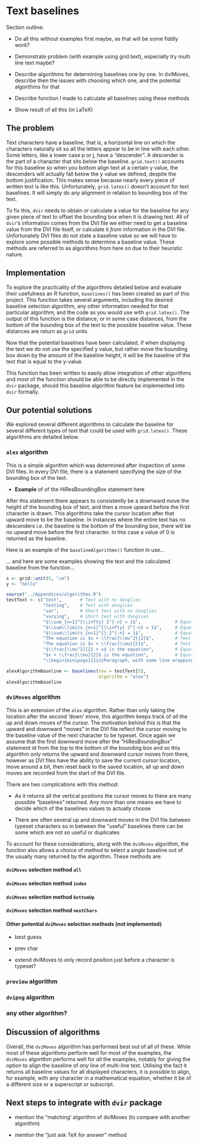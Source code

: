 \newpage{}

<!---
Give examples throughout this section of function use (like what the output looks like for example, if return a unit value), so don't need to do it when talking about the specific algorithms

Would it be possible to go into each character in the font and get the font metrics?

VERY IMPORTANT TO TRY OUT LATEX WITH THESE, IN CASE THEY DON'T WORK

Remember for things like multi line text, would need to add baselines of each line to the total height from the text above it (or from below)



In algorithms.R, delete "plotting" stuff (currently commented out) if we don't want that to be in final product
Maybe could move plotting stuff to "examples" script? Probably nah because of the fact they don't get the right baseline in R

Need to go through algorithms.R and tidy up, and proofread comments and all that


Explicitly mention name of algorithms.R function, and maybe the examples script too?, say they're in appendix
--->

# Text baselines

Section outline:

- Do all this without examples first maybe, as that will be some fiddly work?

- Demonstrate problem (with example using grid.text), especially try multi line text maybe?

- Describe algorithms for determining baselines one by one. In dviMoves, describe then the issues with choosing which one, and the potential algorithms for that

- Describe function I made to calculate all baselines using these methods

- Show result of all this (in LaTeX)

## The problem

Text characters have a baseline, that is, a horizontal line on which the characters naturally sit so all the letters appear to be in line with each other. Some letters, like a lower case p or j, have a "descender". A descender is the part of a character that sits *below* the baseline. `grid.text()` accounts for this baseline so when you bottom align text at a certain y value, the descenders will actually fall below the y value we defined, despite the bottom justification. This makes sense because nearly every piece of written text is like this. Unfortunately, `grid.latex()` doesn't account for text baselines. It will simply do any alignment in relation to bounding box of the text.

To fix this, `dvir` needs to obtain or calculate a value for the baseline for any given piece of text to offset the bounding box when it is drawing text. All of `dvir`'s information comes from the DVI file we either need to get a baseline value from the DVI file itself, or calculate it *from* information in the DVI file. Unfortunately DVI files do not state a baseline value so we will have to explore some possible methods to determine a baseline value. These methods are referred to as algorithms from here on due to their heuristic nature.

## Implementation

To explore the practicality of the algorithms detailed below and evaluate their usefulness an R function, `baselines()` has been created as part of this project. This function takes several arguments, including the desired baseline selection algorithm, any other information needed for that particular algorithm, and the \TeX{} code as you would use with `grid.latex()`. The output of this function is the distance, or in some case distances, from the bottom of the bounding box of the text to the possible baseline value. These distances are return as `grid` units. 

Now that the potential baselines have been calculated, if when displaying the text we do not use the specified y value, but rather move the bounding box down by the amount of the baseline height, it will be the baseline of the text that is equal to the y-value.

This function has been written to easily allow integration of other algorithms and most of the function should be able to be directly implemented in the `dvir` package, should this baseline algorithm feature be implemented into `dvir` formally.

## Our potential solutions

We explored several different algorithms to calculate the baseline for several different types of text that could be used with `grid.latex()`. These algorithms are detailed below.

### `alex` algorithm

This is a simple algorithm which was determined after inspection of some DVI files. In every DVI file, there is a statement specifying the size of the bounding box of the text.

- **Example** of of the HiResBoundingBox statement here 

After this statement there appears to consistently be a downward move the height of the bounding box of text, and then a move upward before the first character is drawn. This algorithms take the cursor location after that upward move to be the baseline. In instances where the entire text has no descenders i.e. the baseline is the bottom of the bounding box, there will be no upward move before the first character. In this case a value of 0 is returned as the baseline.

Here is an example of the `baselineAlgorithms()` function in use...

... and here are some examples showing the text and the calculated baseline from the function...

<!---
Discussion - what does it work well or not well for?
--->

<!---
Where I define testText below - should I either put it in a non-visible chunk to evaluate in abckground, or just call the examples I'm going to do for each example indicudally?
--->

<!---
Here's the LaTeX stuff I need for examples!

https://www.techwalla.com/articles/horizontal-line-options-in-latex

remove eval=TRUE from these code chunks
--->
```{r, eval = TRUE}
x <- grid::unit(5, "cm")
y <- "hello"

```

\newsavebox{\dvibox}

\newcommand{\boxreport}[2]{%
  \sbox{\dvibox}{\parbox[b]{1in}{#1}}%
  \usebox{\dvibox}%
  \vspace{-#2}%
  \hrule%
  \vspace{#2}%
}

\boxreport{testing}{0cm}

\boxreport{testing}{0.5mm}

\newcommand\rText{`r paste0(x)`}

\rText

\newcommand\sText{`r y`}

\sText


```{r, eval = TRUE}
source("../Appendices/algorithms.R")
testText <- c("test",       # Text with no danglies
              "testing",    # Text with danglies
              "var",        # Short text with no danglies
              "varying",    # Short text with danglies
              "$\\sum_{n=1}^{\\infty} 2^{-n} = 1$",             # Equation only (inline)
              "$\\sum\\limits_{n=1}^{\\infty} 2^{-n} = 1$",     # Equation only (inline, but like 'displaymath')
              "$\\sum\\limits_{n=1}^{} 2^{-n} = 1$",            # Equation only (inline, but like 'displaymath' and without upper summation limit)
              "The equation is $x + \\frac{\\mu^2}{2}$",        # Text then equation
              "The equation is $x + \\frac{\\mu}{2}$",          # Text then equation (with lower equation height)
              "$\\frac{\\mu^2}{2} + x$ is the equation",        # Equation then text (with fraction first)
              "$x + \\frac{\\mu}{2}$ is the equation",          # Equation then text (with lower equation height, and fraction first)
              "\\begin{minipage}{1in}Paragraph, with some line wrapping!\\end{minipage}")  # Multiline text/paragraph

alexAlgorithmBaseline <- baselines(tex = testText[5], 
                                   algorithm = "alex")
alexAlgorithmBaseline
```





### `dviMoves` algorithm

This is an extension of the `alex` algorithm. Rather than only taking the location after the second 'down' move, this algorithm keeps track of *all* the up and down moves of the cursor. The motivation behind this is that the upward and downward "moves" in the DVI file reflect the cursor moving to the baseline value of the next character to be typeset. Once again we assume that the first downward move after the "HiResBoundingBox" statement id from the top to the bottom of the bounding box and so this algorithm only returns the upward and downward cursor moves from there, however as DVI files have the ability to save the current cursor location, move around a bit, then reset back to the saved location, all up and down moves are recorded from the start of the DVI file.

There are two complications with this method:

- As it returns all the vertical positions the cursor moves to there are many possible "baselines" returned. Any more than one means we have to decide which of the baselines values to actually choose

- There are often several up and downward moves in the DVI file between typeset characters so in between the "useful" baselines there can be some which are not so useful or duplicates

To account for these considerations, along with the `dviMoves` algorithm, the function also allows a choice of method to select a *single* baseline out of the usually many returned by the algorithm. These methods are:

#### `dviMoves` selection method `all`

<!---
Maybe add example doing length(v), just to show how many potential baselines there are for some examples
--->


#### `dviMoves` selection method `index`



#### `dviMoves` selection method `bottomUp`



#### `dviMoves` selection method `nextChars`



#### Other potential `dviMoves` selection methods (not implemented)

- best guess

- prev char

- extend dviMoves to only record position just before a character is typeset?



<!---
Discussion - what does dviMoves work well or not well for?
--->

### `preview` algorithm




<!---
Discussion - what does it work well or not well for?
--->

### `dvipng` algorithm





<!---
Discussion - what does it work well or not well for?
--->

### any other algorithm?

## Discussion of algorithms

<!---
Need to plot these things with latex to see if DVI moves is actuall best? And if it works for all situations?

--->
Overall, the `dviMoves` algorithm has performed best out of all of these. While most of these algorithms perform well for most of the examples, the `dviMoves` algorithm performs well for *all* the examples, notably for giving the option to align the baseline of *any* line of multi-line text. Utilising the fact it returns all baseline values for all displayed characters, it is possible to align, for example, with any character in a mathematical equation, whether it be of a different size or a superscript or subscript.


## Next steps to integrate with `dvir` package

- mention the "matching' algorithm of dviMoves (to compare with another algorithm)

- mention the "just ask TeX for answer" method
